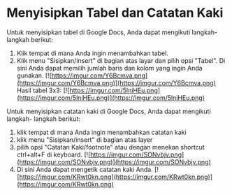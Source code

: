 # Menyisipkan Tabel dan Catatan Kaki
Untuk menyisipkan tabel di Google Docs, Anda dapat mengikuti langkah-langkah
berikut:
1. Klik tempat di mana Anda ingin menambahkan tabel.
2. Klik menu &quot;Sisipkan/insert&quot; di bagian atas layar dan pilih opsi &quot;Tabel&quot;. Di sini
Anda dapat memilih jumlah baris dan kolom yang ingin Anda gunakan.
[![https://imgur.com/Y6Bcmva.png](https://imgur.com/Y6Bcmva.png)](https://imgur.com/Y6Bcmva.png)
Hasil tabel 3x3:
[![https://imgur.com/5lniHEu.png](https://imgur.com/5lniHEu.png)](https://imgur.com/5lniHEu.png)

Untuk menyisipkan catatan kaki di Google Docs, Anda dapat mengikuti langkah-
langkah berikut:
1. klik tempat di mana Anda ingin menambahkan catatan kaki
2. klik menu &quot;Sisipkan/insert&quot; di bagian atas layer
3. pilih opsi &quot;Catatan Kaki/footnote&quot; atau dengan menekan shortcut ctrl+alt+F di
keyboard.
[![https://imgur.com/SONvbjv.png](https://imgur.com/SONvbjv.png)](https://imgur.com/SONvbjv.png)
4. Di sini Anda dapat mengetik catatan kaki Anda.
[![https://imgur.com/KRwt0kn.png](https://imgur.com/KRwt0kn.png)](https://imgur.com/KRwt0kn.png)